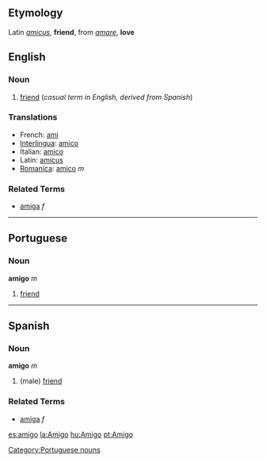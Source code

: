 ==Etymology==
Latin ''[[amicus]]'', '''friend''', from ''[[amare]]'', '''love'''
==English==
===Noun===

# [[friend]] (''casual term in English, derived from Spanish'')

===Translations===
*French: [[ami]]
*[[Interlingua]]: [[amico]]
*Italian: [[amico]]
*Latin: [[amicus]]
*[[Romanica]]: [[amico]] ''m''

===Related Terms===
*[[amiga]] ''f''

----

==Portuguese==
===Noun===
'''amigo''' ''m''

# [[friend]]

----

==Spanish==
===Noun===
'''amigo''' ''m''

# (male) [[friend]]

===Related Terms===
*[[amiga]] ''f''
[[Category:Portuguese nouns]]

[[es:amigo]]
[[la:Amigo]]
[[hu:Amigo]]
[[pt:Amigo]]
